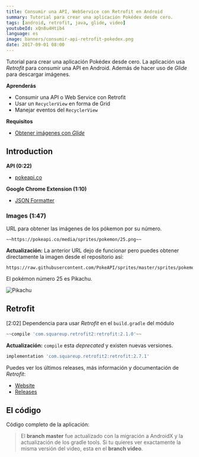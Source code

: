 ```yaml
---
title: Consumir una API, WebService con Retrofit en Android
summary: Tutorial para crear una aplicación Pokédex desde cero.
tags: [android, retrofit, java, glide, video]
youtubeId: xQn8u4Htib4
language: es
image: banners/consumir-api-retrofit-pokedex.png
date: 2017-09-01 08:00
---
```


Tutorial para crear una aplicación Pokédex desde cero. La aplicación usa *Retrofit* para consumir una API en Android. Además de hacer uso de *Glide* para descargar imágenes.

<YouTube videoId="xQn8u4Htib4" />

__Aprenderás__

* Consumir una API o Web Service con Retrofit
* Usar un `RecyclerView` en forma de Grid
* Manejar eventos del `RecyclerView`

__Requisitos__

* [Obtener imágenes con _Glide_](/videos/android/descargar-imagenes-glide/)

## Introduction

__API (0:22)__

* [pokeapi.co](https://pokeapi.co/)

__Google Chrome Extension (1:10)__

* [JSON Formatter](https://chrome.google.com/webstore/detail/json-formatter/bcjindcccaagfpapjjmafapmmgkkhgoa)

### Images (1:47)

URL para obtener las imágenes de los pókemon por su número.

```http
~~https://pokeapi.co/media/sprites/pokemon/25.png~~
```

__Actualización:__ La anterior URL dejo de funcionar pero puedes obtener directamente la imagen desde el repositorio así:

```http
https://raw.githubusercontent.com/PokeAPI/sprites/master/sprites/pokemon/25.png
```

El pokémon número 25 es Pikachu.

![Pikachu](https://raw.githubusercontent.com/PokeAPI/sprites/master/sprites/pokemon/25.png)

## Retrofit

[2:02] Dependencia para usar *Retrofit* en el `build.gradle` del módulo

```groovy
~~compile 'com.squareup.retrofit2:retrofit:2.1.0'~~
```

__Actualización:__ `compile` esta _deprecated_ y existen nuevas versiones.

```groovy
implementation 'com.squareup.retrofit2:retrofit:2.7.1'
```

Puedes ver los últimos releases, más información y documentación de _Retrofit_:

* [Website](http://square.github.io/retrofit/)
* [Releases](https://github.com/square/retrofit/releases)

## El código

Código completo de la aplicación:

<GitHub repo="Pokedex" />

> El __branch master__ fue actualizado con la migración a AndroidX y la actualización de los gradle tools. Si tu quieres ver exactamente la misma versión del video, esta en el __branch video__.

